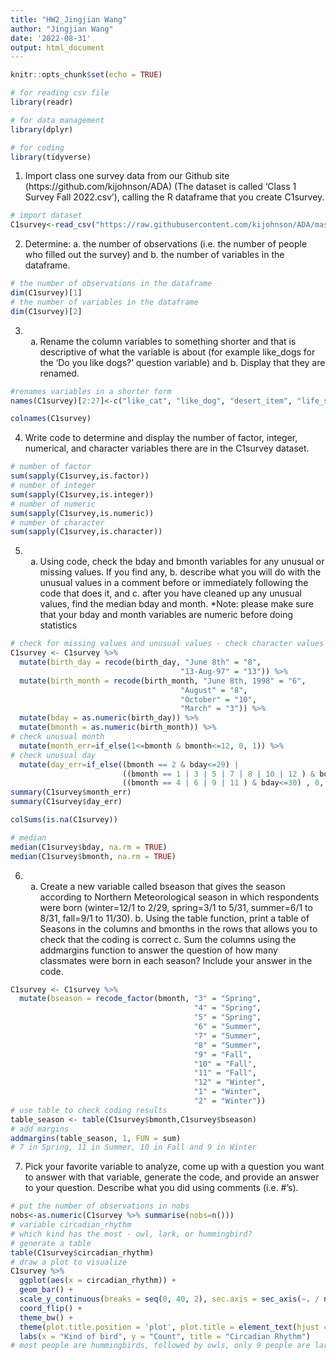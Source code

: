 ```yaml
---
title: "HW2_Jingjian Wang"
author: "Jingjian Wang"
date: '2022-08-31'
output: html_document
---
```


```r
knitr::opts_chunk$set(echo = TRUE)
```

```r
# for reading csv file
library(readr) 

# for data management
library(dplyr) 

# for coding
library(tidyverse) 


```

1. Import class one survey data from our Github site (https://github.com/kijohnson/ADA) (The dataset is called ‘Class 1 Survey Fall 2022.csv’), calling the R dataframe that you create C1survey.
```r
# import dataset
C1survey<-read_csv("https://raw.githubusercontent.com/kijohnson/ADA/master/Class%201%20Survey%20Fall%202022.csv")
```
2. Determine: a. the number of observations (i.e. the number of people who filled out the survey) and b. the number of variables in the dataframe.

```r
# the number of observations in the dataframe
dim(C1survey)[1]
# the number of variables in the dataframe
dim(C1survey)[2]
```
3. a. Rename the column variables to something shorter and that is descriptive of what the variable is about (for example like_dogs for the ‘Do you like dogs?’ question variable) and b. Display that they are renamed.

```r
#renames variables in a shorter form
names(C1survey)[2:27]<-c("like_cat", "like_dog", "desert_item", "life_slogan",  "favorite_weekday", "circadian_rhythm",  "favorite_food", "favorite_drink", "favorite_season", "favorite_month", "hobby", "program", "specialization", "pri_sta_software", "level_r_exp", "level_comfort_coding", "how_long_coding", "three_things_to_learn", "interest_area", "favorite_number", "birth_day", "birth_month", "home_country", "home_state", "home_city", "level_education") 

colnames(C1survey) 
```

4. Write code to determine and display the number of factor, integer, numerical, and character variables there are in the C1survey dataset.
```r
# number of factor
sum(sapply(C1survey,is.factor))
# number of integer
sum(sapply(C1survey,is.integer))
# number of numeric
sum(sapply(C1survey,is.numeric))
# number of character
sum(sapply(C1survey,is.character))
```

5. a. Using code, check the bday and bmonth variables for any unusual or missing values. If you find any, b. describe what you will do with the unusual values in a comment before or immediately following the code that does it, and c. after you have cleaned up any unusual values, find the median bday and month. *Note: please make sure that your bday and month variables are numeric before doing statistics
```r
# check for missing values and unusual values - check character values by human
C1survey <- C1survey %>%
  mutate(birth_day = recode(birth_day, "June 8th" = "8",
                                      "13-Aug-97" = "13")) %>%
  mutate(birth_month = recode(birth_month, "June 8th, 1998" = "6",
                                      "August" = "8",
                                      "October" = "10",
                                      "March" = "3")) %>%
  mutate(bday = as.numeric(birth_day)) %>%
  mutate(bmonth = as.numeric(birth_month)) %>%
# check unusual month
  mutate(month_err=if_else(1<=bmonth & bmonth<=12, 0, 1)) %>%
# check unusual day
  mutate(day_err=if_else((bmonth == 2 & bday<=29) |
                         ((bmonth == 1 | 3 | 5 | 7 | 8 | 10 | 12 ) & bday<=31) |
                         ((bmonth == 4 | 6 | 9 | 11 ) & bday<=30) , 0, if_else(bday>0 & bday<32, 0, 1)))
summary(C1survey$month_err)
summary(C1survey$day_err)

colSums(is.na(C1survey))

# median
median(C1survey$bday, na.rm = TRUE)
median(C1survey$bmonth, na.rm = TRUE)
```

6. a. Create a new variable called bseason that gives the season according to Northern Meteorological season in which respondents were born (winter=12/1 to 2/29, spring=3/1 to 5/31, summer=6/1 to 8/31, fall=9/1 to 11/30). b. Using the table function, print a table of Seasons in the columns and bmonths in the rows that allows you to check that the coding is correct c. Sum the columns using the addmargins function to answer the question of how many classmates were born in each season? Include your answer in the code.

```r
C1survey <- C1survey %>%
  mutate(bseason = recode_factor(bmonth, "3" = "Spring",
                                         "4" = "Spring",
                                         "5" = "Spring",
                                         "6" = "Summer",
                                         "7" = "Summer",
                                         "8" = "Summer",
                                         "9" = "Fall",
                                         "10" = "Fall",
                                         "11" = "Fall",
                                         "12" = "Winter",
                                         "1" = "Winter",
                                         "2" = "Winter"))
# use table to check coding results
table_season <- table(C1survey$bmonth,C1survey$bseason)
# add margins
addmargins(table_season, 1, FUN = sum)
# 7 in Spring, 11 in Summer, 10 in Fall and 9 in Winter
```

7. Pick your favorite variable to analyze, come up with a question you want to answer with that variable, generate the code, and provide an answer to your question. Describe what you did using comments (i.e. #’s).

```r
# put the number of observations in nobs
nobs<-as.numeric(C1survey %>% summarise(nobs=n()))
# variable circadian_rhythm
# which kind has the most - owl, lark, or hummingbird?
# generate a table
table(C1survey$circadian_rhythm)
# draw a plot to visualize
C1survey %>%
  ggplot(aes(x = circadian_rhythm)) +
  geom_bar() +
  scale_y_continuous(breaks = seq(0, 40, 2), sec.axis = sec_axis(~. / nobs * 100, name = "Percentage", breaks = seq(0, 100, 5))) +
  coord_flip() +
  theme_bw() +
  theme(plot.title.position = 'plot', plot.title = element_text(hjust = 0.5)) +
  labs(x = "Kind of bird", y = "Count", title = "Circadian Rhythm")
# most people are hummingbirds, followed by owls, only 9 people are larks
```

